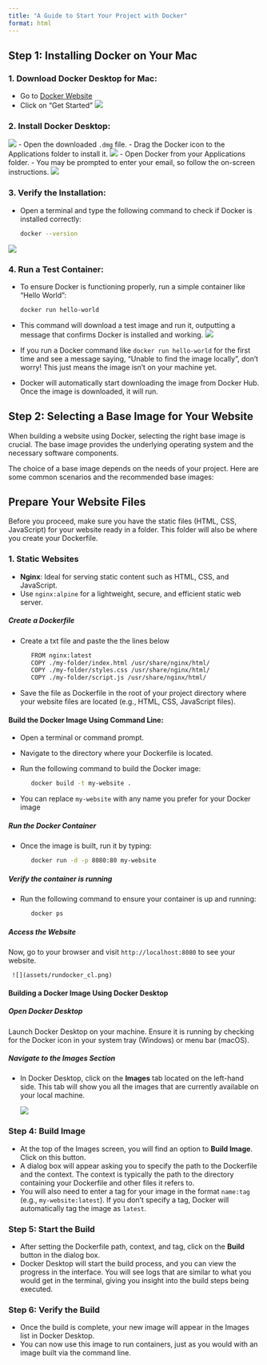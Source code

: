 ```yaml
---
title: "A Guide to Start Your Project with Docker"
format: html
---
```


## Step 1: Installing Docker on Your Mac

### 1. Download Docker Desktop for Mac: 
   - Go to [Docker Website](https://www.docker.com/)
   - Click on "Get Started"
   ![](assets/get_started.png)
   
### 2. Install Docker Desktop:  
   ![](assets/get_started2.png)
   - Open the downloaded `.dmg` file.
   - Drag the Docker icon to the Applications folder to install it.
   ![](assets/get_started3.png)
   - Open Docker from your Applications folder.
   - You may be prompted to enter your email, so follow the on-screen instructions.
   ![](assets/get_started4.png)

### 3. Verify the Installation:
   - Open a terminal and type the following command to check if Docker is installed correctly:
   
     ```bash
     docker --version
     ```

   ![](assets/get_started5.png)

### 4. Run a Test Container:
   - To ensure Docker is functioning properly, run a simple container like "Hello World":
   
     ```bash
     docker run hello-world
     ```
   - This command will download a test image and run it, outputting a message that confirms Docker is installed and working.
   ![](assets/get_started6.png)
   - If you run a Docker command like `docker run hello-world` for the first time and see a message saying, "Unable to find the image locally", don't worry! This just means the image isn't on your machine yet. 
   - Docker will automatically start downloading the image from Docker Hub. Once the image is downloaded, it will run. 
  
## Step 2: Selecting a Base Image for Your Website 

When building a website using Docker, selecting the right base image is crucial. The base image provides the underlying operating system and the necessary software components. 

The choice of a base image depends on the needs of your project. Here are some common scenarios and the recommended base images:

::: {.callout-note}
# Prepare Your Website Files
Before you proceed, make sure you have the static files (HTML, CSS, JavaScript) for your website ready in a folder. This folder will also be where you create your Dockerfile.
:::

### 1. Static Websites
   - **Nginx**: Ideal for serving static content such as HTML, CSS, and JavaScript.
   - Use `nginx:alpine` for a lightweight, secure, and efficient static web server.
  
##### Create a Dockerfile
   - Create a txt file and paste the the lines below
  
     ```bash
        FROM nginx:latest
        COPY ./my-folder/index.html /usr/share/nginx/html/
        COPY ./my-folder/styles.css /usr/share/nginx/html/
        COPY ./my-folder/script.js /usr/share/nginx/html/
     ```
   - Save the file as Dockerfile in the root of your project directory where your website files are located (e.g., HTML, CSS, JavaScript files).

#### Build the Docker Image Using Command Line: 
   - Open a terminal or command prompt.
   - Navigate to the directory where your Dockerfile is located.
   - Run the following command to build the Docker image:

     ```bash
        docker build -t my-website .
     ```

   - You can replace `my-website` with any name you prefer for your Docker image

##### Run the Docker Container 
   - Once the image is built, run it by typing:
    
     ```bash
        docker run -d -p 8080:80 my-website
     ```

##### Verify the container is running

   - Run the following command to ensure your container is up and running:
  
     ```bash
        docker ps
     ```
     
##### Access the Website
   Now, go to your browser and visit `http://localhost:8080` to see your website.

     ![](assets/rundocker_cl.png)

#### Building a Docker Image Using Docker Desktop

##### Open Docker Desktop

Launch Docker Desktop on your machine. Ensure it is running by checking for the Docker icon in your system tray (Windows) or menu bar (macOS).

##### Navigate to the Images Section

- In Docker Desktop, click on the **Images** tab located on the left-hand side. This tab will show you all the images that are currently available on your local machine.

     ![](assets/base_image2.png)

### Step 4: Build Image

- At the top of the Images screen, you will find an option to **Build Image**. Click on this button.
- A dialog box will appear asking you to specify the path to the Dockerfile and the context. The context is typically the path to the directory containing your Dockerfile and other files it refers to.
- You will also need to enter a tag for your image in the format `name:tag` (e.g., `my-website:latest`). If you don’t specify a tag, Docker will automatically tag the image as `latest`.

### Step 5: Start the Build

- After setting the Dockerfile path, context, and tag, click on the **Build** button in the dialog box.
- Docker Desktop will start the build process, and you can view the progress in the interface. You will see logs that are similar to what you would get in the terminal, giving you insight into the build steps being executed.

### Step 6: Verify the Build

- Once the build is complete, your new image will appear in the Images list in Docker Desktop.
- You can now use this image to run containers, just as you would with an image built via the command line.